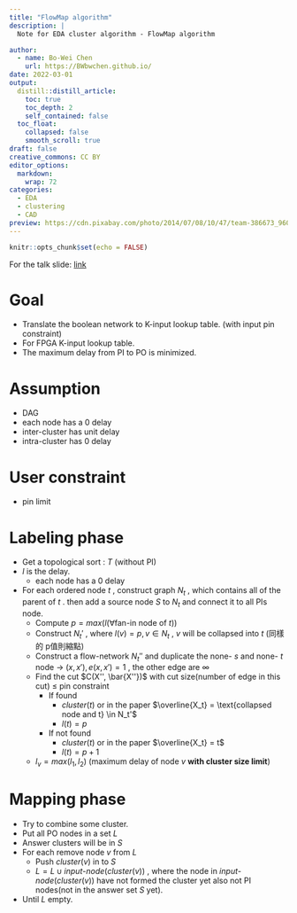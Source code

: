```yaml
---
title: "FlowMap algorithm"
description: |
  Note for EDA cluster algorithm - FlowMap algorithm

author:
  - name: Bo-Wei Chen
    url: https://BWbwchen.github.io/
date: 2022-03-01
output:
  distill::distill_article:
    toc: true
    toc_depth: 2
    self_contained: false
  toc_float: 
    collapsed: false
    smooth_scroll: true
draft: false
creative_commons: CC BY
editor_options: 
  markdown: 
    wrap: 72
categories:
  - EDA
  - clustering
  - CAD
preview: https://cdn.pixabay.com/photo/2014/07/08/10/47/team-386673_960_720.jpg
---
```



```r
knitr::opts_chunk$set(echo = FALSE)
```

For the talk slide: [link](https://drive.google.com/file/d/1IYgqU_L8s3N1aCF3fR6P3Z9wLaxcdW7o/view?usp=sharing)


# Goal
- Translate the boolean network to K-input lookup table. (with input pin constraint)
- For FPGA K-input lookup table.
- The maximum delay from PI to PO is minimized.

# Assumption
- DAG
- each node has a 0 delay
- inter-cluster has unit delay
- intra-cluster has 0 delay

# User constraint
- pin limit

# Labeling phase
- Get a topological sort : $T$ (without PI)
- $l$ is the delay.
	- each node has a 0 delay
- For each ordered node $t$ , construct graph $N_t$ , which contains all of the parent of $t$ . then add a source node $S$ to $N_t$ and connect it to all PIs node.
	- Compute $p = max(l(\forall \text{fan-in node of }t))$
	- Construct $N_t '$ , where $l(v) = p, v \in N_t$ , $v$ will be collapsed into $t$ (同樣的 p值則縮點)
	- Construct a flow-network $N_t''$ and duplicate the none- $s$ and none- $t$ node -> $(x, x'), e(x, x') = 1$ , the other edge are $\infty$
	- Find the cut $C(X'', \bar{X''})$ with cut size(number of edge in this cut) $\leq$ pin constraint
		- If found
			- $cluster(t)$ or in the paper $\overline{X_t} = \text{collapsed node and t} \in N_t'$
			- $l(t) = p$
		- If not found
			- $cluster(t)$ or in the paper $\overline{X_t} = t$
			- $l(t) = p + 1$
	- $l_v = max(l_1, l_2)$ (maximum delay of node $v$ **with cluster size limit**)

# Mapping phase
- Try to combine some cluster.
- Put all PO nodes in a set $L$
- Answer clusters will be in $S$
- For each remove node $v$ from $L$
	- Push $cluster(v)$ in to $S$
	- $L = L \cup input \text{-} node(cluster(v))$ , where the node in $input \text{-} node(cluster(v))$ have not formed the cluster yet also not PI nodes(not in the answer set $S$ yet).
- Until $L$ empty.

